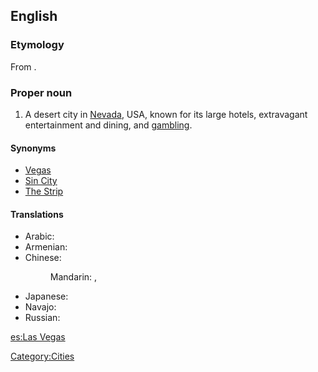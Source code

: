 ==English==
{{wikipedia}}

===Etymology===
From {{etyl|es}} {{term|las|lang=es}} {{term|vegas||the meadows|lang=es}}.

===Proper noun===
{{en-proper-noun}}

# A desert city in [[Nevada]], USA, known for its large hotels, extravagant entertainment and dining, and [[gambling]].

====Synonyms====
* [[Vegas]]
* [[Sin City]]
* [[The Strip]]

====Translations====
{{trans-top|city}}
* Arabic: {{t|ar|لاس فيغاس|m|tr=las fiighas|sc=Arab}}
* Armenian: {{t-|hy|Լաս Վեգաս|tr=Las Vegas|sc=Armn|xs=Armenian}}
* Chinese:
*: Mandarin: {{t|zh|拉斯維加斯|sc=Hani}},  {{t|zh|拉斯维加斯|tr=Lāsīwéijiāsī|sc=Hani}}
{{trans-mid}}
* Japanese: {{t|ja|ラスベガス|tr=Rasubegasu|sc=Jpan}}
* Navajo: {{tø|nv|Naʼazhoosh hatsoh}}
* Russian: {{t|ru|Лас-Вегас|m|tr=Las-Végas|sc=Cyrl}}
{{trans-bottom}}

{{anagrams:en/aaeglssv}}

[[Category:Cities]]

[[es:Las Vegas]]